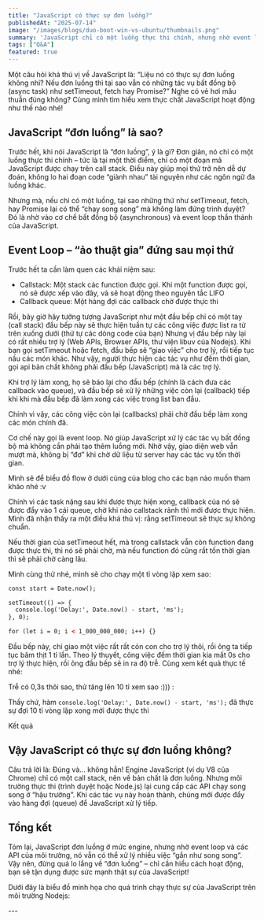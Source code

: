 ```yaml
---
title: "JavaScript có thực sự đơn luồng?"
publishedAt: "2025-07-14"
image: "/images/blogs/duo-boot-win-vs-ubuntu/thumbnails.png"
summary: 'JavaScript chỉ có một luồng thực thi chính, nhưng nhờ event loop và các API môi trường, nó vẫn xử lý được nhiều tác vụ bất đồng bộ mà không bị "đơ". Bài viết giải thích cơ chế này qua ví dụ thực tế và hình minh họa.'
tags: ["Q&A"]
featured: true
---
```


Một câu hỏi khá thú vị về JavaScript là: “Liệu nó có thực sự đơn luồng không nhỉ? Nếu đơn luồng thì tại sao vẫn có những tác vụ bất đồng bộ (async task) như setTimeout, fetch hay Promise?” Nghe có vẻ hơi mâu thuẫn đúng không? Cùng mình tìm hiểu xem thực chất JavaScript hoạt động như thế nào nhé!

## JavaScript “đơn luồng” là sao?

Trước hết, khi nói JavaScript là “đơn luồng”, ý là gì? Đơn giản, nó chỉ có một luồng thực thi chính – tức là tại một thời điểm, chỉ có một đoạn mã JavaScript được chạy trên call stack. Điều này giúp mọi thứ trở nên dễ dự đoán, không lo hai đoạn code “giành nhau” tài nguyên như các ngôn ngữ đa luồng khác.

Nhưng mà, nếu chỉ có một luồng, tại sao những thứ như setTimeout, fetch, hay Promise lại có thể “chạy song song” mà không làm đứng trình duyệt? Đó là nhờ vào cơ chế bất đồng bộ (asynchronous) và event loop thần thánh của JavaScript.

## Event Loop – “ảo thuật gia” đứng sau mọi thứ

Trước hết ta cần làm quen các khái niệm sau: 
- Callstack: Một stack các function được gọi. Khi một function được gọi, nó sẽ được xếp vào đây, và sẽ hoạt động theo nguyên tắc LIFO
- Callback queue: Một hàng đợi các callback chờ được thực thi

Rồi, bây giờ hãy tưởng tượng JavaScript như một đầu bếp chỉ có một tay (call stack) đầu bếp này sẽ thực hiện tuần tự các công việc được list ra từ trên xuống dưới (thứ tự các dòng code của bạn)
Nhưng vị đầu bếp này lại có rất nhiều trợ lý (Web APIs, Browser APIs, thư viện libuv của Nodejs). Khi bạn gọi setTimeout hoặc fetch, đầu bếp sẽ “giao việc” cho trợ lý, rồi tiếp tục nấu các món khác. 
Như vậy, người thực hiện các tác vụ như đếm thời gian, gọi api bản chất không phải đầu bếp (JavaScript) mà là các trợ lý.

Khi trợ lý làm xong, họ sẽ báo lại cho đầu bếp (chính là cách đưa các callback vào queue), và đầu bếp sẽ xử lý những việc còn lại (callback) tiếp khi khi mà đầu bếp đã làm xong các việc trong list ban đầu.

Chính vì vậy, các công việc còn lại (callbacks) phải chờ đầu bếp làm xong các món chính đã.

Cơ chế này gọi là event loop. Nó giúp JavaScript xử lý các tác vụ bất đồng bộ mà không cần phải tạo thêm luồng mới. Nhờ vậy, giao diện web vẫn mượt mà, không bị “đơ” khi chờ dữ liệu từ server hay các tác vụ tốn thời gian.

Mình sẽ để biểu đồ flow ở dưới cùng của blog cho các bạn nào muốn tham khảo nhé :v

Chính vì các task nặng sau khi được thực hiện xong, callback của nó sẽ được đẩy vào 1 cái queue, chờ khi nào callstack rảnh thì mới được thực hiện. Mình đã nhận thấy ra một điều khá thú vị: rằng setTimeout sẽ thực sự không chuẩn.

Nếu thời gian của setTimeout hết, mà trong callstack vẫn còn function đang được thực thi, thì nó sẽ phải chờ, mà nếu function đó cũng rất tốn thời gian thì sẽ phải chờ càng lâu.

Mình cùng thử nhé, mình sẽ cho chạy một tỉ vòng lặp xem sao: 
```html
const start = Date.now();

setTimeout(() => {
  console.log('Delay:', Date.now() - start, 'ms');
}, 0);

for (let i = 0; i < 1_000_000_000; i++) {}
```

Đầu bếp này, chỉ giao một việc rất rất cỏn con cho trợ lý thôi, rồi ông ta tiếp tục băm thịt 1 tỉ lần.
Theo lý thuyết, công việc đếm thời gian kia mất 0s cho trợ lý thực hiện, rồi ông đầu bếp sẽ in ra độ trễ. Cùng xem kết quả thực tế nhé:

<SmartImage src="/images/blogs/js-co-thuc-su-don-luong/test.png" aspectRatio="358/169" radius="l" sizes="400px" />

Trễ có 0,3s thôi sao, thử tăng lên 10 tỉ xem sao :))) :

<SmartImage src="/images/blogs/js-co-thuc-su-don-luong/test2.png" aspectRatio="358/169" radius="l" sizes="400px" />

Thấy chứ, hàm `console.log('Delay:', Date.now() - start, 'ms');` đã thực sự đợi 10 tỉ vòng lặp xong mới được thực thi

Kết quả

## Vậy JavaScript có thực sự đơn luồng không?

Câu trả lời là: Đúng và… không hẳn! Engine JavaScript (ví dụ V8 của Chrome) chỉ có một call stack, nên về bản chất là đơn luồng. Nhưng môi trường thực thi (trình duyệt hoặc Node.js) lại cung cấp các API chạy song song ở “hậu trường”. Khi các tác vụ này hoàn thành, chúng mới được đẩy vào hàng đợi (queue) để JavaScript xử lý tiếp.

## Tổng kết

Tóm lại, JavaScript đơn luồng ở mức engine, nhưng nhờ event loop và các API của môi trường, nó vẫn có thể xử lý nhiều việc “gần như song song”. Vậy nên, đừng quá lo lắng về “đơn luồng” – chỉ cần hiểu cách hoạt động, bạn sẽ tận dụng được sức mạnh thật sự của JavaScript!

Dưới đây là biểu đồ minh họa cho quá trình chạy thực sự của JavaScript trên môi trường Nodejs:

<SmartImage src="/images/blogs/js-co-thuc-su-don-luong/chart.png" aspectRatio="605/855" radius="l" sizes="400px" />
---